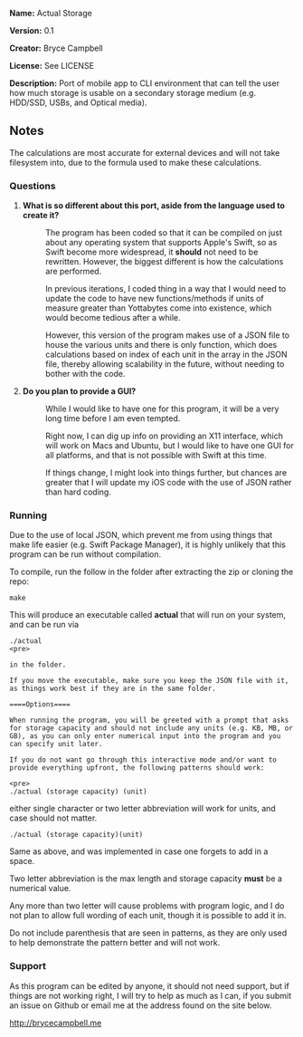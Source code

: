 '''Name:''' Actual Storage

'''Version:''' 0.1

'''Creator:''' Bryce Campbell

'''License:''' See LICENSE

'''Description:''' Port of mobile app to CLI environment that can tell the user how much storage is usable on a secondary storage medium (e.g. HDD/SSD, USBs, and Optical media).

==Notes==

The calculations are most accurate for external devices and will not take filesystem into, due to the formula used to make these calculations.

===Questions===

<ol>
<li>
<dl>
<dt>'''What is so different about this port, aside from the language used to create it?'''</dt>
<dd><p>The program has been coded so that it can be compiled on just about any operating system that supports Apple's Swift, so as Swift become more widespread, it <strong>should</strong> not need to be rewritten. However, the biggest different is how the calculations are performed.</p>
<p>In previous iterations, I coded thing in a way that I would need to update the code to have new functions/methods if units of measure greater than Yottabytes come into existence, which would become tedious after a while.</p>
<p>However, this version of the program makes use of a JSON file to house the various units and there is only function, which does calculations based on index of each unit in the array in the JSON file, thereby allowing scalability in the future, without needing to bother with the code.
<p></dd>
</dl>
</li>
<li>
<dl>
<dt>'''Do you plan to provide a GUI?'''</dt>
<dd><p>While I would like to have one for this program, it will be a very long time before I am even tempted.</p> 
<p>Right now, I can dig up info on providing an X11 interface, which will work on Macs and Ubuntu, but I would like to have one GUI for all platforms, and that is not possible with Swift at this time.</p>
<p>If things change, I might look into things further, but chances are greater that I will update my iOS code with the use of JSON rather than hard coding.</p>
</dd>
</dl>
</li>
</ol>

===Running===

Due to the use of local JSON, which prevent me from using things that make life easier (e.g. Swift Package Manager), it is highly unlikely that this program can be run without compilation.

To compile, run the follow in the folder after extracting the zip or cloning the repo:

<pre>
make
</pre>

This will produce an executable called <strong>actual</strong> that will run on your system, and can be run via

<pre>
./actual
<pre>

in the folder.

If you move the executable, make sure you keep the JSON file with it, as things work best if they are in the same folder.

====Options====

When running the program, you will be greeted with a prompt that asks for storage capacity and should not include any units (e.g. KB, MB, or GB), as you can only enter numerical input into the program and you can specify unit later.

If you do not want go through this interactive mode and/or want to provide everything upfront, the following patterns should work:

<pre>
./actual (storage capacity) (unit)
</pre>

either single character or two letter abbreviation will work for units, and case should not matter.

<pre>
./actual (storage capacity)(unit)
</pre>

Same as above, and was implemented in case one forgets to add in a space.

Two letter abbreviation is the max length and storage capacity <strong>must</strong> be a numerical value.

Any more than two letter will cause problems with program logic, and I do not plan to allow full wording of each unit, though it is possible to add it in.

Do not include parenthesis that are seen in patterns, as they are only used to help demonstrate the pattern better and will not work.

===Support===

As this program can be edited by anyone, it should not need support, but if things are not working right, I will try to help as much as I can, if you submit an issue on Github or email me at the address found on the site below.

http://brycecampbell.me

